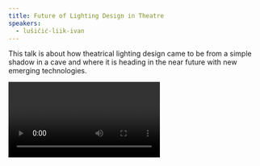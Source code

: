 ```yaml
---
title: Future of Lighting Design in Theatre
speakers:
  - lušičić-liik-ivan
---
```

This talk is about how theatrical lighting design came to be from a simple shadow in a cave and where it is heading in the near future with new emerging technologies.

<Video provider="youtube" id="7wwIdRouKT8" />

<Speakers>
  <Speaker speaker="lušičić-liik-ivan" />
</Speakers>

